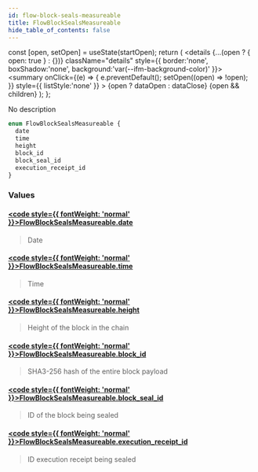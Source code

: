 ```yaml
---
id: flow-block-seals-measureable
title: FlowBlockSealsMeasureable
hide_table_of_contents: false
---
```







  const [open, setOpen] = useState(startOpen);
  return (
    <details {...(open ? { open: true } : {})} className="details" style={{ border:'none', boxShadow:'none', background:'var(--ifm-background-color)' }}>
      <summary
        onClick={(e) => {
          e.preventDefault();
          setOpen((open) => !open);
        }}
        style={{ listStyle:'none' }}
      >
      {open ? dataOpen : dataClose}
      </summary>
      {open && children}
    </details>
  );
};








No description


```graphql
enum FlowBlockSealsMeasureable {
  date
  time
  height
  block_id
  block_seal_id
  execution_receipt_id
}
```




### Values

#### [<code style={{ fontWeight: 'normal' }}>FlowBlockSealsMeasureable.<b>date</b></code>](#)  
> 
> 
> Date
> 

#### [<code style={{ fontWeight: 'normal' }}>FlowBlockSealsMeasureable.<b>time</b></code>](#)  
> 
> 
> Time
> 

#### [<code style={{ fontWeight: 'normal' }}>FlowBlockSealsMeasureable.<b>height</b></code>](#)  
> 
> 
> Height of the block in the chain
> 

#### [<code style={{ fontWeight: 'normal' }}>FlowBlockSealsMeasureable.<b>block_id</b></code>](#)  
> 
> 
> SHA3-256 hash of the entire block payload
> 

#### [<code style={{ fontWeight: 'normal' }}>FlowBlockSealsMeasureable.<b>block_seal_id</b></code>](#)  
> 
> 
> ID of the block being sealed
> 

#### [<code style={{ fontWeight: 'normal' }}>FlowBlockSealsMeasureable.<b>execution_receipt_id</b></code>](#)  
> 
> 
> ID execution receipt being sealed
> 



